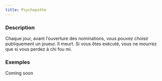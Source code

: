 ```yaml
---
title: Psychopathe
---
```



<Role PSYCHOPATHE header />

### Description

Chaque jour, avant l’ouverture des nominations, vous pouvez choisir publiquement un joueur. Il meurt. Si vous êtes exécuté, vous ne mourrez que si vous perdez à chi fou mi.

### Exemples

Coming soon

